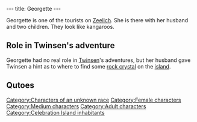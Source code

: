---
title: Georgette
---

{{Character|
Name=Georgette|
Image=DVGEORGE.JPG|
Race=Unknown|
Gender=Female|
Size=Medium|
Age=Adult}}

Georgette is one of the tourists on [[Zeelich]]. She is there with her husband and two children. They look like kangaroos.

==Role in Twinsen's adventure==
Georgette had no real role in [[Twinsen]]'s adventures, but her husband gave Twinsen a hint as to where to find some [[rock crystal]] on the [[Celebration Island|island]].

==Qutoes==
{{Quote|
Quote=This temple is dedicated to Dark Monk. He is the God of the Zeelichians and lives again! His Majesty promised to cancel the Zeelichian curse during the cult's next ceremony.|
Character=Georgette}}

[[Category:Characters of an unknown race]]
[[Category:Female characters]]
[[Category:Medium characters]]
[[Category:Adult characters]]
[[Category:Celebration Island inhabitants]]